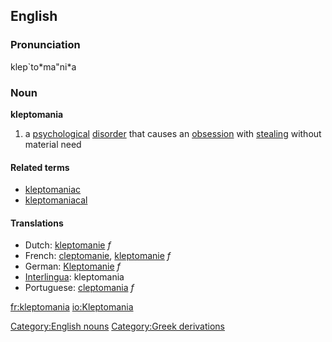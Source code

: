 ==English==

===Pronunciation===
klep`to*ma"ni*a

===Noun===
'''kleptomania'''

# a [[psychological]] [[disorder]] that causes an [[obsession]] with [[steal]]ing without material need

====Related terms====
* [[kleptomaniac]]
* [[kleptomaniacal]]

====Translations====
*Dutch: [[kleptomanie]] ''f''
*French: [[cleptomanie]], [[kleptomanie]] ''f''
*German: [[Kleptomanie]] ''f''
*[[Interlingua]]: kleptomania
*Portuguese: [[cleptomania]] ''f''

[[Category:English nouns]]
[[Category:Greek derivations]]

[[fr:kleptomania]]
[[io:Kleptomania]]